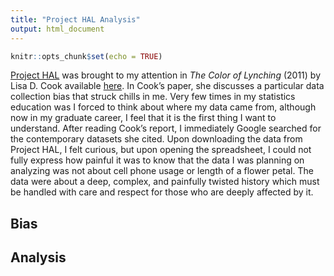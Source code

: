 ```yaml
---
title: "Project HAL Analysis"
output: html_document
---
```


```r
knitr::opts_chunk$set(echo = TRUE)
```

<a href="http://people.uncw.edu/hinese/HAL/HAL%20Web%20Page.htm">Project HAL</a> was brought to my attention in *The Color of Lynching* (2011) by Lisa D. Cook available <a href="https://msu.edu/~lisacook/hist_meths_lynch_paper_final.pdf">here</a>. In Cook's paper, she discusses a particular data collection bias that struck chills in me. Very few times in my statistics education was I forced to think about where my data came from, although now in my graduate career, I feel that it is the first thing I want to understand. After reading Cook's report, I immediately Google searched for the contemporary datasets she cited. Upon downloading the data from Project HAL, I felt curious, but upon opening the spreadsheet, I could not fully express how painful it was to know that the data I was planning on analyzing was not about cell phone usage or length of a flower petal. The data were about a deep, complex, and painfully twisted history which must be handled with care and respect for those who are deeply affected by it.

## Bias

## Analysis
